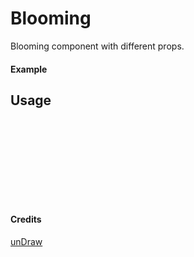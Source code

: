 
<Meta of={Blooming} title="unDraw/Blooming" />

# Blooming

Blooming component with different props.

#### Example

<Canvas of={Blooming.Primary} />

## Usage

```ts
import { Blooming } from "yadl-ui";

const Example = () => {
  return (
      <Blooming />
  );
};

export default Example;
```

#### Credits
[unDraw](https://undraw.co/illustrations)
